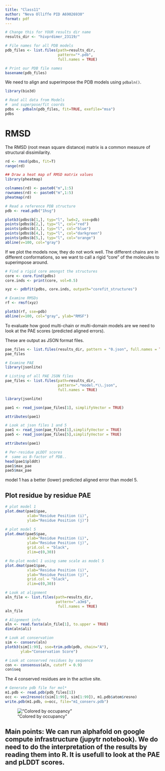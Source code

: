 ```yaml
---
title: "Class11"
author: "Neva Olliffe PID A69026930"
format: pdf
---
```


```r
# Change this for YOUR results dir name
results_dir <- "hivprdimer_23119/" 
```

```r
# File names for all PDB models
pdb_files <- list.files(path=results_dir,
                        pattern="*.pdb",
                        full.names = TRUE)

# Print our PDB file names
basename(pdb_files)
```
We need to align and superimpose the PDB models using `pdbaln()`. 

```r
library(bio3d)

# Read all data from Models 
#  and superpose/fit coords
pdbs <- pdbaln(pdb_files, fit=TRUE, exefile="msa")
pdbs
```
# RMSD
The RMSD (root mean square distance) matrix is a common measure of structural dissimilarity. 

```r
rd <- rmsd(pdbs, fit=T)
range(rd)
```

```r
## Draw a heat map of RMSD matrix values
library(pheatmap)

colnames(rd) <- paste0("m",1:5)
rownames(rd) <- paste0("m",1:5)
pheatmap(rd)
```

```r
# Read a reference PDB structure
pdb <- read.pdb("1hsg")
```

```r
plotb3(pdbs$b[1,], typ="l", lwd=2, sse=pdb)
points(pdbs$b[2,], typ="l", col="red")
points(pdbs$b[3,], typ="l", col="blue")
points(pdbs$b[4,], typ="l", col="darkgreen")
points(pdbs$b[5,], typ="l", col="orange")
abline(v=100, col="gray")
```

If we plot the models now, they do not work well. The different chains are in different conformations, so we want to call a rigid "core" of the molecules to superimpose around.


```r
# Find a rigid core amongst the structures
core <- core.find(pdbs)
core.inds <- print(core, vol=0.5)
```

```r
xyz <- pdbfit(pdbs, core.inds, outpath="corefit_structures")
```


```r
# Examine RMSDs
rf <- rmsf(xyz)

plotb3(rf, sse=pdb)
abline(v=100, col="gray", ylab="RMSF")
```

To evaluate how good multi-chain or multi-domain models are we need to look at the PAE scores (predicted aligned errors).

These are output as JSON format files. 
```r
pae_files <- list.files(results_dir, pattern = "0.json", full.names = TRUE)
pae_files
```

```r
# Examine PAE
library(jsonlite)

# Listing of all PAE JSON files
pae_files <- list.files(path=results_dir,
                        pattern=".*model.*\\.json",
                        full.names = TRUE)
```

```r
library(jsonlite)

pae1 <- read_json(pae_files[1], simplifyVector = TRUE)

attributes(pae1)
```


```r
# Look at json files 1 and 5
pae1 <- read_json(pae_files[1],simplifyVector = TRUE)
pae5 <- read_json(pae_files[5],simplifyVector = TRUE)

attributes(pae1)
```

```r
# Per-residue pLDDT scores 
#  same as B-factor of PDB..
head(pae1$plddt) 
pae1$max_pae
pae5$max_pae
```
model 1 has a better (lower) predicted aligned error than model 5.


## Plot residue by residue PAE
```r
# plot model 1
plot.dmat(pae1$pae, 
          xlab="Residue Position (i)",
          ylab="Residue Position (j)")
```
```r
# plot model 5
plot.dmat(pae5$pae, 
          xlab="Residue Position (i)",
          ylab="Residue Position (j)",
          grid.col = "black",
          zlim=c(0,30))
```
```r
# Re-plot model 1 using same scale as model 5
plot.dmat(pae1$pae, 
          xlab="Residue Position (i)",
          ylab="Residue Position (j)",
          grid.col = "black",
          zlim=c(0,30))
```
```r
# Look at alignment
aln_file <- list.files(path=results_dir,
                       pattern=".a3m$",
                        full.names = TRUE)
aln_file
```
```r
# Alignment info
aln <- read.fasta(aln_file[1], to.upper = TRUE)
dim(aln$ali)
```
```r
# Look at conservation 
sim <- conserv(aln)
plotb3(sim[1:99], sse=trim.pdb(pdb, chain="A"),
       ylab="Conservation Score")


```
```r
# Look at conserved residues by sequence
con <- consensus(aln, cutoff = 0.9)
con$seq
```
The 4 conserved residues are in the active site.


```r
# Generate pdb file for mol*
m1.pdb <- read.pdb(pdb_files[1])
occ <- vec2resno(c(sim[1:99], sim[1:99]), m1.pdb$atom$resno)
write.pdb(m1.pdb, o=occ, file="m1_conserv.pdb")
```


!["Colored by occupancy"](M1_CONSERV.PDB.png)

## Main points: We can run alphafold on google compute infrastructure (jupytr notebook). We do need to do the interpretation of the results by reading them into R. It is usefull to look at the PAE and pLDDT scores.




